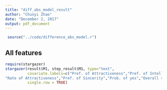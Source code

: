 ```yaml
---
title: "diff_abs_model_result"
author: "Chunyi Zhao"
date: "December 2, 2017"
output: pdf_document
---
```


```r
 source("../code/difference_abs_model.r")
```

## All features 
```r
require(stargazer)
stargazer(result$M1, step_result$M1, type="text", 
          covariate.labels=c("Pref. of Attractiveness","Pref. of Intelligence",
"Rate of Attractiveness","Pref. of Sincerity","Prob. of yes","Overall score", "Age", "Importance of religion", "Rate of Fun", "Date freq.", "Go out freq.", "same goal1"),
          single.row = TRUE)
```